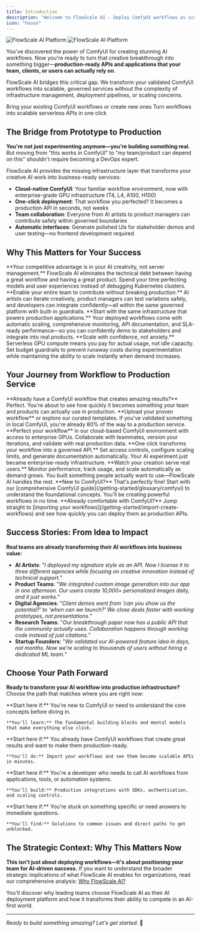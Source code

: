 ```yaml
---
title: Introduction
description: "Welcome to FlowScale AI - Deploy ComfyUI workflows as scalable APIs in minutes"
icon: "house"
---
```


<Frame>
  <img
    className="block dark:hidden"
    src="/images/introduction/hero.png"
    alt="FlowScale AI Platform"
  />
  <img
    className="hidden dark:block"
    src="/images/introduction/hero.png"
    alt="FlowScale AI Platform"
  />
</Frame>

You've discovered the power of ComfyUI for creating stunning AI workflows. Now you're ready to turn that creative breakthrough into something bigger—**production-ready APIs and applications that your team, clients, or users can actually rely on**.

FlowScale AI bridges this critical gap. We transform your validated ComfyUI workflows into scalable, governed services without the complexity of infrastructure management, deployment pipelines, or scaling concerns.

<CardGroup cols={2}>
  <Card
    title="Import Workflows"
    icon="upload"
    href="/getting-started/import-create-workflows"
  >
    Bring your existing ComfyUI workflows or create new ones
  </Card>
  <Card
    title="Deploy APIs"
    icon="rocket"
    href="/getting-started/deploy-workflows"
    color="#6366f1"
  >
    Turn workflows into scalable serverless APIs in one click
  </Card>
</CardGroup>

## The Bridge from Prototype to Production

**You're not just experimenting anymore—you're building something real.** But moving from "this works in ComfyUI" to "my team/product can depend on this" shouldn't require becoming a DevOps expert.

FlowScale AI provides the missing infrastructure layer that transforms your creative AI work into business-ready services:

- **Cloud-native ComfyUI**: Your familiar workflow environment, now with enterprise-grade GPU infrastructure (T4, L4, A100, H100)
- **One-click deployment**: That workflow you perfected? It becomes a production API in seconds, not weeks
- **Team collaboration**: Everyone from AI artists to product managers can contribute safely within governed boundaries
- **Automatic interfaces**: Generate polished UIs for stakeholder demos and user testing—no frontend development required

## Why This Matters for Your Success

<AccordionGroup>
  <Accordion title="Focus on AI Innovation, Not Infrastructure">
    **Your competitive advantage is in your AI creativity, not server management.** FlowScale AI eliminates the technical debt between having a great workflow and having a great product. Spend your time perfecting models and user experiences instead of debugging Kubernetes clusters.
  </Accordion>
  <Accordion title="Safe Collaboration Across Skill Levels">
    **Enable your entire team to contribute without breaking production.** AI artists can iterate creatively, product managers can test variations safely, and developers can integrate confidently—all within the same governed platform with built-in guardrails.
  </Accordion>
  <Accordion title="Enterprise-Grade Reliability from Day One">
    **Start with the same infrastructure that powers production applications.** Your deployed workflows come with automatic scaling, comprehensive monitoring, API documentation, and SLA-ready performance—so you can confidently demo to stakeholders and integrate into real products.
  </Accordion>
  <Accordion title="Predictable Economics at Any Scale">
    **Scale with confidence, not anxiety.** Serverless GPU compute means you pay for actual usage, not idle capacity. Set budget guardrails to prevent runaway costs during experimentation while maintaining the ability to scale instantly when demand increases.
  </Accordion>
</AccordionGroup>

## Your Journey from Workflow to Production Service

<Note>
**Already have a ComfyUI workflow that creates amazing results?** Perfect. You're about to see how quickly it becomes something your team and products can actually use in production.
</Note>

<Steps>
  <Step title="Bring Your Breakthrough">
    **Upload your proven workflow** or explore our curated templates. If you've validated something in local ComfyUI, you're already 80% of the way to a production service.
  </Step>
  <Step title="Refine in the Cloud">
    **Perfect your workflow** in our cloud-based ComfyUI environment with access to enterprise GPUs. Collaborate with teammates, version your iterations, and validate with real production data.
  </Step>
  <Step title="Deploy with Confidence">
    **One click transforms your workflow into a governed API.** Set access controls, configure scaling limits, and generate documentation automatically. Your AI experiment just became enterprise-ready infrastructure.
  </Step>
  <Step title="Scale and Monitor">
    **Watch your creation serve real users.** Monitor performance, track usage, and scale automatically as demand grows. You built something people actually want to use—FlowScale AI handles the rest.
  </Step>
</Steps>

<Warning>
**New to ComfyUI?** That's perfectly fine! Start with our [comprehensive ComfyUI guide](/getting-started/glossary/comfyui) to understand the foundational concepts. You'll be creating powerful workflows in no time.
</Warning>

<Tip>
**Already comfortable with ComfyUI?** Jump straight to [importing your workflows](/getting-started/import-create-workflows) and see how quickly you can deploy them as production APIs.
</Tip>

## Success Stories: From Idea to Impact

**Real teams are already transforming their AI workflows into business value:**

- **AI Artists**: "*I deployed my signature style as an API. Now I license it to three different agencies while focusing on creative innovation instead of technical support.*"
- **Product Teams**: "*We integrated custom image generation into our app in one afternoon. Our users create 10,000+ personalized images daily, and it just works.*"
- **Digital Agencies**: "*Client demos went from 'can you show us the potential?' to 'when can we launch?' We close deals faster with working prototypes, not presentations.*"
- **Research Teams**: "*Our breakthrough paper now has a public API that the community actually uses. Collaboration happens through working code instead of just citations.*"
- **Startup Founders**: "*We validated our AI-powered feature idea in days, not months. Now we're scaling to thousands of users without hiring a dedicated ML team.*"

## Choose Your Path Forward

**Ready to transform your AI workflow into production infrastructure?** Choose the path that matches where you are right now:

<CardGroup cols={2}>
  <Card
    title="I'm New to This"
    icon="graduation-cap"
    href="/getting-started/glossary/comfyui"
  >
    **Start here if:** You're new to ComfyUI or need to understand the core concepts before diving in.
    
    **You'll learn:** The fundamental building blocks and mental models that make everything else click.
  </Card>
  <Card
    title="I Have Workflows to Deploy"
    icon="rocket"
    href="/getting-started/import-create-workflows"
  >
    **Start here if:** You already have ComfyUI workflows that create great results and want to make them production-ready.
    
    **You'll do:** Import your workflows and see them become scalable APIs in minutes.
  </Card>
  <Card
    title="I Need to Integrate APIs"
    icon="code"
    href="/deploy-api/overview"
  >
    **Start here if:** You're a developer who needs to call AI workflows from applications, tools, or automation systems.
    
    **You'll build:** Production integrations with SDKs, authentication, and scaling controls.
  </Card>
  <Card
    title="I Need Help Right Now"
    icon="lifebuoy"
    href="/getting-started/troubleshooting/index"
  >
    **Start here if:** You're stuck on something specific or need answers to immediate questions.
    
    **You'll find:** Solutions to common issues and direct paths to get unblocked.
  </Card>
</CardGroup>

## The Strategic Context: Why This Matters Now

**This isn't just about deploying workflows—it's about positioning your team for AI-driven success.** If you want to understand the broader strategic implications of what FlowScale AI enables for organizations, read our comprehensive analysis: [Why FlowScale AI?](/getting-started/why-flowscale-ai)

You'll discover why leading teams choose FlowScale AI as their AI deployment platform and how it transforms their ability to compete in an AI-first world.

---

*Ready to build something amazing? Let's get started.* 🚀
